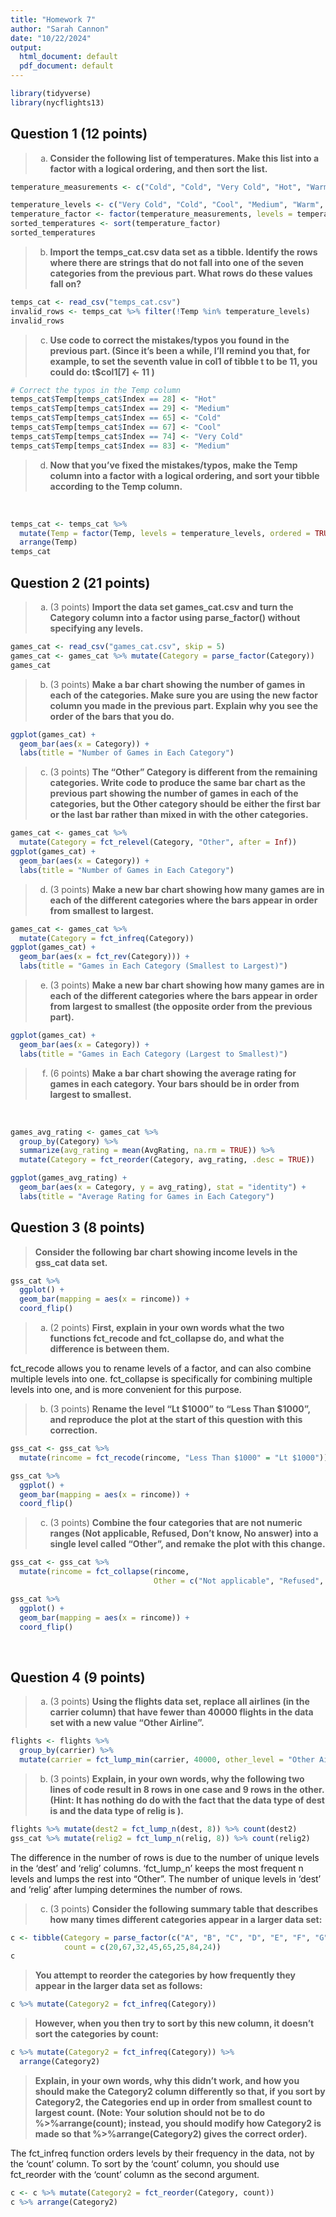 ---
title: "Homework 7"
author: "Sarah Cannon"
date: "10/22/2024"
output:
  html_document: default
  pdf_document: default
---

```{r, message = FALSE, warning = FALSE}
library(tidyverse)
library(nycflights13)
```



## Question 1 (12 points)

> a. **Consider the following list of temperatures.  Make this list into a factor with a logical ordering, and then sort the list.** 

```{r}
temperature_measurements <- c("Cold", "Cold", "Very Cold", "Hot", "Warm", "Cool", "Medium", "Hot", "Very Hot", "Medium", "Warm", "Warm", "Cold", "Cold", "Hot")
```

```{r}
temperature_levels <- c("Very Cold", "Cold", "Cool", "Medium", "Warm", "Hot", "Very Hot")
temperature_factor <- factor(temperature_measurements, levels = temperature_levels, ordered = TRUE)
sorted_temperatures <- sort(temperature_factor)
sorted_temperatures
```


> b. **Import the temps_cat.csv data set as a tibble.  Identify the rows where there are strings that do not fall into one of the seven categories from the previous part.  What rows do these values fall on? **


```{r}
temps_cat <- read_csv("temps_cat.csv")
invalid_rows <- temps_cat %>% filter(!Temp %in% temperature_levels)
invalid_rows
```

> c. **Use code to correct the mistakes/typos you found in the previous part.  (Since it's been a while, I'll remind you that, for example, to set the seventh value in col1 of tibble t to be 11, you could do: t$col1[7] <- 11 )**



```{r}
# Correct the typos in the Temp column
temps_cat$Temp[temps_cat$Index == 28] <- "Hot"
temps_cat$Temp[temps_cat$Index == 29] <- "Medium"
temps_cat$Temp[temps_cat$Index == 65] <- "Cold"
temps_cat$Temp[temps_cat$Index == 67] <- "Cool"
temps_cat$Temp[temps_cat$Index == 74] <- "Very Cold"
temps_cat$Temp[temps_cat$Index == 83] <- "Medium"
```

> d.  **Now that you've fixed the mistakes/typos, make the Temp column into a factor with a logical ordering, and sort your tibble according to the Temp column.**

&nbsp;
```{r}
temps_cat <- temps_cat %>% 
  mutate(Temp = factor(Temp, levels = temperature_levels, ordered = TRUE)) %>%
  arrange(Temp)
temps_cat
```

## Question 2 (21 points)

> a. (3 points) **Import the data set games_cat.csv and turn the Category column into a factor using parse_factor() without specifying any levels.** 



```{r}
games_cat <- read_csv("games_cat.csv", skip = 5)
games_cat <- games_cat %>% mutate(Category = parse_factor(Category))
games_cat
```

> b. (3 points) **Make a bar chart showing the number of games in each of the categories. Make sure you are using the new factor column you made in the previous part.  Explain why you see the order of the bars that you do. ** 



```{r}
ggplot(games_cat) + 
  geom_bar(aes(x = Category)) +
  labs(title = "Number of Games in Each Category")
```

> c. (3 points) **The "Other" Category is different from the remaining categories. Write code to produce the same bar chart as the previous part showing the number of games in each of the categories, but the Other category should be either the first bar or the last bar rather than mixed in with the other categories.**


```{r}
games_cat <- games_cat %>% 
  mutate(Category = fct_relevel(Category, "Other", after = Inf))
ggplot(games_cat) + 
  geom_bar(aes(x = Category)) +
  labs(title = "Number of Games in Each Category")
```

> d. (3 points) **Make a new bar chart showing how many games are in each of the different categories where the bars appear in order from smallest to largest. **



```{r}
games_cat <- games_cat %>% 
  mutate(Category = fct_infreq(Category))
ggplot(games_cat) + 
  geom_bar(aes(x = fct_rev(Category))) +
  labs(title = "Games in Each Category (Smallest to Largest)")
```

> e. (3 points) **Make a new bar chart showing how many games are in each of the different categories where the bars appear in order from largest to smallest (the opposite order from the previous part).**



```{r}
ggplot(games_cat) + 
  geom_bar(aes(x = Category)) +
  labs(title = "Games in Each Category (Largest to Smallest)")
```

> f. (6 points) **Make a bar chart showing the average rating for games in each category. Your bars should be in order from largest to smallest. **

&nbsp;

```{r}
games_avg_rating <- games_cat %>% 
  group_by(Category) %>% 
  summarize(avg_rating = mean(AvgRating, na.rm = TRUE)) %>%
  mutate(Category = fct_reorder(Category, avg_rating, .desc = TRUE))

ggplot(games_avg_rating) + 
  geom_bar(aes(x = Category, y = avg_rating), stat = "identity") +
  labs(title = "Average Rating for Games in Each Category")
```

## Question 3 (8 points) 

> **Consider the following bar chart showing income levels in the gss_cat data set. **

```{r}
gss_cat %>%
  ggplot() + 
  geom_bar(mapping = aes(x = rincome)) + 
  coord_flip()
```

> a. (2 points) **First, explain in your own words what the two functions fct_recode and fct_collapse do, and what the difference is between them. **

fct_recode allows you to rename levels of a factor, and can also combine multiple levels into one.
fct_collapse is specifically for combining multiple levels into one, and is more convenient for this purpose.



> b. (3 points) **Rename the level "Lt $1000" to "Less Than $1000", and reproduce the plot at the start of this question with this correction.**

```{r}
gss_cat <- gss_cat %>% 
  mutate(rincome = fct_recode(rincome, "Less Than $1000" = "Lt $1000"))

gss_cat %>%
  ggplot() + 
  geom_bar(mapping = aes(x = rincome)) + 
  coord_flip()
```


> c. (3 points) **Combine the four categories that are not numeric ranges (Not applicable, Refused, Don't know, No answer) into a single level called "Other", and remake the plot with this change.**


```{r}
gss_cat <- gss_cat %>% 
  mutate(rincome = fct_collapse(rincome, 
                                Other = c("Not applicable", "Refused", "Don't know", "No answer")))

gss_cat %>%
  ggplot() + 
  geom_bar(mapping = aes(x = rincome)) + 
  coord_flip()
```



&nbsp;

## Question 4 (9 points)

> a. (3 points) **Using the flights data set, replace all airlines (in the carrier column) that have fewer than 40000 flights in the data set with a new value "Other Airline". **



```{r}
flights <- flights %>% 
  group_by(carrier) %>% 
  mutate(carrier = fct_lump_min(carrier, 40000, other_level = "Other Airline"))
```

> b. (3 points) **Explain, in your own words, why the following two lines of code result in 8 rows in one case and 9 rows in the other. (Hint: It has nothing do do with the fact that the data type of dest is <chr> and the data type of relig is <fctr>).**

```{r}
flights %>% mutate(dest2 = fct_lump_n(dest, 8)) %>% count(dest2)
gss_cat %>% mutate(relig2 = fct_lump_n(relig, 8)) %>% count(relig2)
```



The difference in the number of rows is due to the number of unique levels in the 'dest' and 'relig' columns. 'fct_lump_n' keeps the most frequent n levels and lumps the rest into "Other". The number of unique levels in 'dest' and 'relig' after lumping determines the number of rows.


> c. (3 points) **Consider the following summary table that describes how many times different categories appear in a larger data set:**

```{r}
c <- tibble(Category = parse_factor(c("A", "B", "C", "D", "E", "F", "G", "H")), 
            count = c(20,67,32,45,65,25,84,24))
c
```

> **You attempt to reorder the categories by how frequently they appear in the larger data set as follows:** 

```{r}
c %>% mutate(Category2 = fct_infreq(Category))
```

> **However, when you then try to sort by this new column, it doesn't sort the categories by count: **

```{r}
c %>% mutate(Category2 = fct_infreq(Category)) %>% 
  arrange(Category2)
```

> **Explain, in your own words, why this didn't work, and how you should make the Category2 column differently so that, if you sort by Category2, the Categories end up in order from smallest count to largest count. (Note: Your solution should not be to do %>%arrange(count); instead, you should modify how Category2 is made so that %>%arrange(Category2) gives the correct order).**


The fct_infreq function orders levels by their frequency in the data, not by the 'count' column. To sort by the 'count' column, you should use fct_reorder with the 'count' column as the second argument.

```{r}
c <- c %>% mutate(Category2 = fct_reorder(Category, count))
c %>% arrange(Category2)
```
